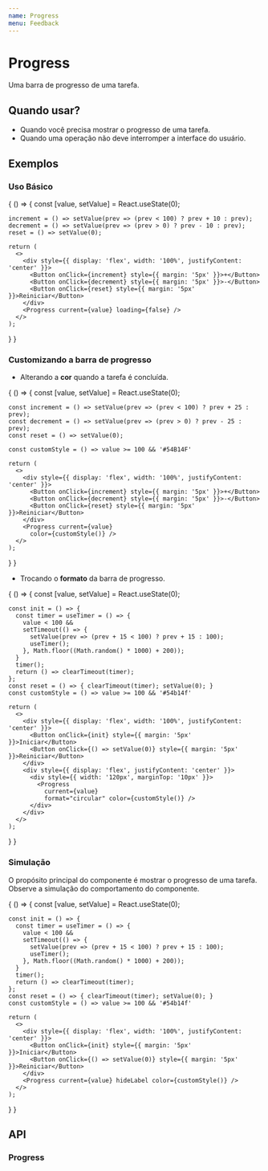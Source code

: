 ```yaml
---
name: Progress
menu: Feedback
---
```




# Progress

Uma barra de progresso de uma tarefa.

## Quando usar?

- Quando você precisa mostrar o progresso de uma tarefa.
- Quando uma operação não deve interromper a interface do usuário.

## Exemplos

### Uso Básico

<Playground>
{
  () => {
    const [value, setValue] = React.useState(0);

    increment = () => setValue(prev => (prev < 100) ? prev + 10 : prev);
    decrement = () => setValue(prev => (prev > 0) ? prev - 10 : prev);
    reset = () => setValue(0);

    return (
      <>
        <div style={{ display: 'flex', width: '100%', justifyContent: 'center' }}>
          <Button onClick={increment} style={{ margin: '5px' }}>+</Button>
          <Button onClick={decrement} style={{ margin: '5px' }}>-</Button>
          <Button onClick={reset} style={{ margin: '5px' }}>Reiniciar</Button>
        </div>
        <Progress current={value} loading={false} />
      </>
    );

} }

</Playground>

### Customizando a barra de progresso

- Alterando a **cor** quando a tarefa é concluída.

<Playground>
{
  () => {
    const [value, setValue] = React.useState(0);

    const increment = () => setValue(prev => (prev < 100) ? prev + 25 : prev);
    const decrement = () => setValue(prev => (prev > 0) ? prev - 25 : prev);
    const reset = () => setValue(0);

    const customStyle = () => value >= 100 && '#54B14F'

    return (
      <>
        <div style={{ display: 'flex', width: '100%', justifyContent: 'center' }}>
          <Button onClick={increment} style={{ margin: '5px' }}>+</Button>
          <Button onClick={decrement} style={{ margin: '5px' }}>-</Button>
          <Button onClick={reset} style={{ margin: '5px' }}>Reiniciar</Button>
        </div>
        <Progress current={value}
          color={customStyle()} />
      </>
    );
  }
}

</Playground>

- Trocando o **formato** da barra de progresso.

<Playground>
{
  () => {
    const [value, setValue] = React.useState(0);

    const init = () => {
      const timer = useTimer = () => {
        value < 100 &&
        setTimeout(() => {
          setValue(prev => (prev + 15 < 100) ? prev + 15 : 100);
          useTimer();
        }, Math.floor((Math.random() * 1000) + 200));
      }
      timer();
      return () => clearTimeout(timer);
    };
    const reset = () => { clearTimeout(timer); setValue(0); }
    const customStyle = () => value >= 100 && '#54b14f'

    return (
      <>
        <div style={{ display: 'flex', width: '100%', justifyContent: 'center' }}>
          <Button onClick={init} style={{ margin: '5px' }}>Iniciar</Button>
          <Button onClick={() => setValue(0)} style={{ margin: '5px' }}>Reiniciar</Button>
        </div>
        <div style={{ display: 'flex', justifyContent: 'center' }}>
          <div style={{ width: '120px', marginTop: '10px' }}>
            <Progress
              current={value}
              format="circular" color={customStyle()} />
          </div>
        </div>
      </>
    );
  }
}

</Playground>

### Simulação

O propósito principal do componente é mostrar o progresso de uma tarefa.  
Observe a simulação do comportamento do componente.

<Playground>
{
  () => {
    const [value, setValue] = React.useState(0);

    const init = () => {
      const timer = useTimer = () => {
        value < 100 &&
        setTimeout(() => {
          setValue(prev => (prev + 15 < 100) ? prev + 15 : 100);
          useTimer();
        }, Math.floor((Math.random() * 1000) + 200));
      }
      timer();
      return () => clearTimeout(timer);
    };
    const reset = () => { clearTimeout(timer); setValue(0); }
    const customStyle = () => value >= 100 && '#54b14f'

    return (
      <>
        <div style={{ display: 'flex', width: '100%', justifyContent: 'center' }}>
          <Button onClick={init} style={{ margin: '5px' }}>Iniciar</Button>
          <Button onClick={() => setValue(0)} style={{ margin: '5px' }}>Reiniciar</Button>
        </div>
        <Progress current={value} hideLabel color={customStyle()} />
      </>
    );
  }
}

</Playground>

## API

### Progress

<Props of={Progress} />
